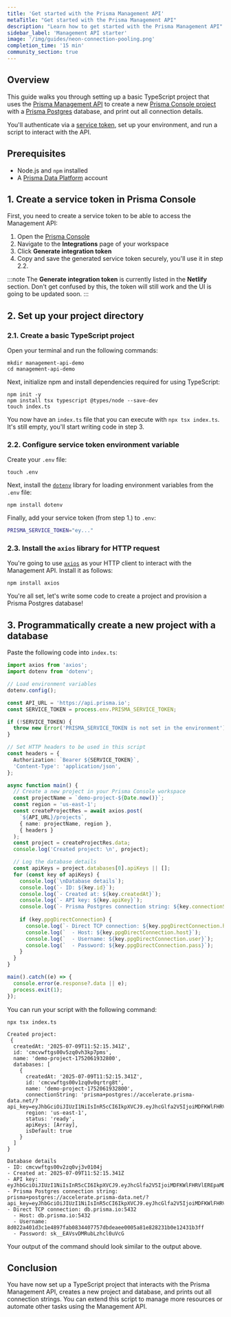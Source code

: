 ```yaml
---
title: 'Get started with the Prisma Management API'
metaTitle: "Get started with the Prisma Management API"
description: "Learn how to get started with the Prisma Management API"
sidebar_label: 'Management API starter'
image: '/img/guides/neon-connection-pooling.png'
completion_time: '15 min'
community_section: true
---
```


## Overview

This guide walks you through setting up a basic TypeScript project that uses the [Prisma Management API](/postgres/database/api-reference/management-api) to create a new [Prisma Console project](/platform/about#project) with a [Prisma Postgres](/postgres/introduction/overview) database, and print out all connection details. 

You'll authenticate via a [service token](/postgres/database/api-reference/management-api#bearer-tokens), set up your environment, and run a script to interact with the API.

## Prerequisites

- Node.js and `npm` installed
- A [Prisma Data Platform](https://console.prisma.io/) account

## 1. Create a service token in Prisma Console

First, you need to create a service token to be able to access the Management API:

1. Open the [Prisma Console](https://console.prisma.io/)
2. Navigate to the **Integrations** page of your workspace
3. Click **Generate integration token**
4. Copy and save the generated service token securely, you'll use it in step 2.2.

:::note
The **Generate integration token** is currently listed in the **Netlify** section. Don't get confused by this, the token will still work and the UI is going to be updated soon.
:::


## 2. Set up your project directory

### 2.1. Create a basic TypeScript project

Open your terminal and run the following commands:

```terminal
mkdir management-api-demo
cd management-api-demo
```

Next, initialize npm and install dependencies required for using TypeScript:

```terminal
npm init -y
npm install tsx typescript @types/node --save-dev
touch index.ts
```

You now have an `index.ts` file that you can execute with `npx tsx index.ts`. It's still empty, you'll start writing code in step 3.

### 2.2. Configure service token environment variable

Create your `.env` file:

```terminal
touch .env
```

Next, install the [`dotenv`](https://github.com/motdotla/dotenv) library for loading environment variables from the `.env` file:

```terminal
npm install dotenv
```

Finally, add your service token (from step 1.) to `.env`:

```bash
PRISMA_SERVICE_TOKEN="ey..."
```

### 2.3. Install the `axios` library for HTTP request

You're going to use [`axios`](https://github.com/axios/axios/tree/main) as your HTTP client to interact with the Management API. Install it as follows:

```terminal
npm install axios
```

You're all set, let's write some code to create a project and provision a Prisma Postgres database!

## 3. Programmatically create a new project with a database

Paste the following code into `index.ts`:

```ts
import axios from 'axios';
import dotenv from 'dotenv';

// Load environment variables
dotenv.config();

const API_URL = 'https://api.prisma.io';
const SERVICE_TOKEN = process.env.PRISMA_SERVICE_TOKEN;

if (!SERVICE_TOKEN) {
  throw new Error('PRISMA_SERVICE_TOKEN is not set in the environment');
}

// Set HTTP headers to be used in this script
const headers = {
  Authorization: `Bearer ${SERVICE_TOKEN}`,
  'Content-Type': 'application/json',
};

async function main() {
  // Create a new project in your Prisma Console workspace
  const projectName = `demo-project-${Date.now()}`;
  const region = 'us-east-1';
  const createProjectRes = await axios.post(
    `${API_URL}/projects`,
    { name: projectName, region },
    { headers }
  );
  const project = createProjectRes.data;
  console.log('Created project: \n', project);

  // Log the database details
  const apiKeys = project.databases[0].apiKeys || [];
  for (const key of apiKeys) {
    console.log(`\nDatabase details`);
    console.log(`- ID: ${key.id}`);
    console.log(`- Created at: ${key.createdAt}`);
    console.log(`- API key: ${key.apiKey}`);
    console.log(`- Prisma Postgres connection string: ${key.connectionString}`);
    
    if (key.ppgDirectConnection) {
      console.log(`- Direct TCP connection: ${key.ppgDirectConnection.host}`);
      console.log(`  - Host: ${key.ppgDirectConnection.host}`);
      console.log(`  - Username: ${key.ppgDirectConnection.user}`);
      console.log(`  - Password: ${key.ppgDirectConnection.pass}`);
    }
  }
}

main().catch((e) => {
  console.error(e.response?.data || e);
  process.exit(1);
});
```

You can run your script with the following command:

<CodeWithResult expanded={true}>

<cmd>

```terminal
npx tsx index.ts
```

</cmd>

<cmdResult>

```code no-copy
Created project: 
 {
  createdAt: '2025-07-09T11:52:15.341Z',
  id: 'cmcvwftgs00v5zq0vh3kp7pms',
  name: 'demo-project-1752061932800',
  databases: [
    {
      createdAt: '2025-07-09T11:52:15.341Z',
      id: 'cmcvwftgs00v1zq0v0qrtrg8t',
      name: 'demo-project-1752061932800',
      connectionString: 'prisma+postgres://accelerate.prisma-data.net/?api_key=eyJhbGciOiJIUzI1NiIsInR5cCI6IkpXVCJ9.eyJhcGlfa2V5IjoiMDFKWlFHRVlEREpaMDQ2RzNGNThTUkszS1oiLCJ0ZW5hbnRfaWQiOiI4ZDAyMmE0MDFkM2MxZTQ4OTdmYWIwODM0NDA3NzU3ZGJkZWFlZTAwMDVhODFlODI4MjMxYjBlMTI0MzFiM2ZmIiwiaW50ZXJuYWxfc2VjcmV0IjoiZTQwY2ZlZGYtYzFlNi00ZjcwLWIzZDgtN2ZkOGJlNTQ0NzU0In0.k6cy3AUHg5r2W4goLZz0tLWu6ABPKLkTVr0GSR6qavU',
      region: 'us-east-1',
      status: 'ready',
      apiKeys: [Array],
      isDefault: true
    }
  ]
}

Database details
- ID: cmcvwftgs00v2zq0vj3v0104j
- Created at: 2025-07-09T11:52:15.341Z
- API key: eyJhbGciOiJIUzI1NiIsInR5cCI6IkpXVCJ9.eyJhcGlfa2V5IjoiMDFKWlFHRVlEREpaMDQ2RzNGNThTUkszS1oiLCJ0ZW5hbnRfaWQiOiI4ZDAyMmE0MDFkM2MxZTQ4OTdmYWIwODM0NDA3NzU3ZGJkZWFlZTAwMDVhODFlODI4MjMxYjBlMTI0MzFiM2ZmIiwiaW50ZXJuYWxfc2VjcmV0IjoiZTQwY2ZlZGYtYzFlNi00ZjcwLWIzZDgtN2ZkOGJlNTQ0NzU0In0.k6cy3AUHg5r2W4goLZz0tLWu6ABPKLkTVr0GSR6qavU
- Prisma Postgres connection string: prisma+postgres://accelerate.prisma-data.net/?api_key=eyJhbGciOiJIUzI1NiIsInR5cCI6IkpXVCJ9.eyJhcGlfa2V5IjoiMDFKWlFHRVlEREpaMDQ2RzNGNThTUkszS1oiLCJ0ZW5hbnRfaWQiOiI4ZDAyMmE0MDFkM2MxZTQ4OTdmYWIwODM0NDA3NzU3ZGJkZWFlZTAwMDVhODFlODI4MjMxYjBlMTI0MzFiM2ZmIiwiaW50ZXJuYWxfc2VjcmV0IjoiZTQwY2ZlZGYtYzFlNi00ZjcwLWIzZDgtN2ZkOGJlNTQ0NzU0In0.k6cy3AUHg5r2W4goLZz0tLWu6ABPKLkTVr0GSR6qavU
- Direct TCP connection: db.prisma.io:5432
  - Host: db.prisma.io:5432
  - Username: 8d022a401d3c1e4897fab0834407757dbdeaee0005a81e828231b0e12431b3ff
  - Password: sk__EAVsvDMRubLzhcl0uVcG
```

</cmdResult>

</CodeWithResult>

Your output of the command should look similar to the output above.

## Conclusion

You have now set up a TypeScript project that interacts with the Prisma Management API, creates a new project and database, and prints out all connection strings. You can extend this script to manage more resources or automate other tasks using the Management API.